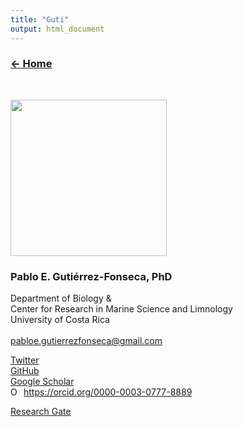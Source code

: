 ```yaml
---
title: "Guti"
output: html_document
---
```

### [**$\leftarrow$ Home**](https://pegutierrezf.github.io/TropicalFreshwaterEcology/) 
<br>

<div style="text-align: left"><img src="./assets/img/Profile2.jpg" class="w3-border w3-padding"width="250" /></div>


### __Pablo E. Gutiérrez-Fonseca, PhD__  
Department of Biology &  
Center for Research in Marine Science and Limnology  
University of Costa Rica  
<br>
<pabloe.gutierrezfonseca@gmail.com> 

[Twitter](https://twitter.com/pabloguticr)  
[GitHub](https://github.com/PEGutierrezF)  
[Google Scholar](https://scholar.google.com.pr/citations?user=wuimcbkAAAAJ&hl=en&authuser=1)
<div itemscope itemtype="https://schema.org/Person"><a itemprop="sameAs" content="https://orcid.org/0000-0003-0777-8889" href="https://orcid.org/0000-0003-0777-8889" target="orcid.widget" rel="me noopener noreferrer" style="vertical-align:top;"><img src="https://orcid.org/sites/default/files/images/orcid_16x16.png" style="width:1em;margin-right:.5em;" alt="ORCID iD icon">https://orcid.org/0000-0003-0777-8889</a></div>
[Research Gate](https://www.researchgate.net/profile/Pablo_Gutierrez-Fonseca2) 
<br>
<br>
<br>
